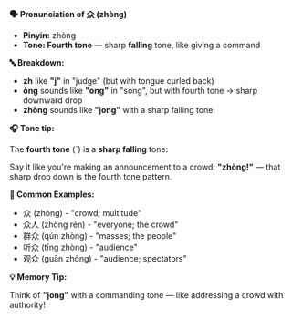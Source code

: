 **🗣️ Pronunciation of 众 (zhòng)**

- **Pinyin:** zhòng
- **Tone: Fourth tone** — sharp **falling** tone, like giving a command

**🔤 Breakdown:**

- **zh** like **"j"** in "judge" (but with tongue curled back)
- **òng** sounds like **"ong"** in "song", but with fourth tone → sharp downward drop
- **zhòng** sounds like **"jong"** with a sharp falling tone

**🎧 Tone tip:**

The **fourth tone** (ˋ) is a **sharp falling** tone:

Say it like you're making an announcement to a crowd: **"zhòng!"** — that sharp drop down is the
fourth tone pattern.

**📝 Common Examples:**

- 众 (zhòng) - "crowd; multitude"
- 众人 (zhòng rén) - "everyone; the crowd"
- 群众 (qún zhòng) - "masses; the people"
- 听众 (tīng zhòng) - "audience"
- 观众 (guān zhòng) - "audience; spectators"

**💡 Memory Tip:**

Think of **"jong"** with a commanding tone — like addressing a crowd with authority!
